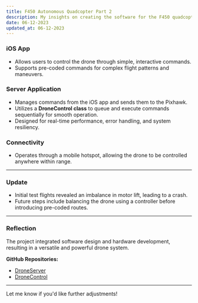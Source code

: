 ```yaml
---
title: F450 Autonomous Quadcopter Part 2
description: My insights on creating the software for the F450 quadcopter, powered by a Raspberry Pi.
date: 06-12-2023
updated_at: 06-12-2023
---
```


### iOS App  

- Allows users to control the drone through simple, interactive commands.  
- Supports pre-coded commands for complex flight patterns and maneuvers.  

### Server Application  

- Manages commands from the iOS app and sends them to the Pixhawk.  
- Utilizes a **DroneControl class** to queue and execute commands sequentially for smooth operation.  
- Designed for real-time performance, error handling, and system resiliency.  

### Connectivity  

- Operates through a mobile hotspot, allowing the drone to be controlled anywhere within range.  

---

### Update  

- Initial test flights revealed an imbalance in motor lift, leading to a crash.  
- Future steps include balancing the drone using a controller before introducing pre-coded routes.  

---

### Reflection  

The project integrated software design and hardware development, resulting in a versatile and powerful drone system.  

**GitHub Repositories:**  
- [DroneServer](https://github.com/jarrett32/DroneServer/tree/main)  
- [DroneControl](https://github.com/jarrett32/DroneControl)  

---

Let me know if you'd like further adjustments!